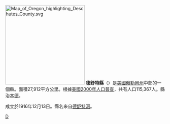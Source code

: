 [[File:Map_of_Oregon_highlighting_Deschutes_County.svg|250px]]
'''德舒特縣'''（{{lang-en|Deschutes County}}）是[[美國|美國]][[俄勒岡州|俄勒岡州]]中部的一個縣。面積27,912平方公里。根據[[美國2000年人口普查|美國2000年人口普查]]，共有人口115,367人。縣治[[本德_(俄勒冈州)|本德]]。

成立於1916年12月13日。縣名來自[[德舒特河|德舒特河]]。

{{Oregon-stub}}

[[Category:俄勒冈州行政区划|D]]